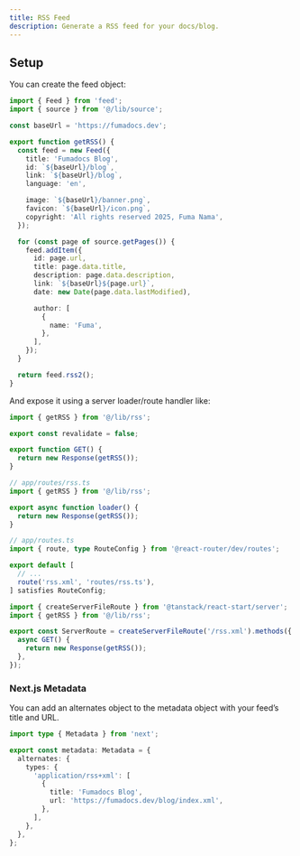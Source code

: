 ```yaml
---
title: RSS Feed
description: Generate a RSS feed for your docs/blog.
---
```


## Setup

You can create the feed object:

```ts title="lib/rss.ts"
import { Feed } from 'feed';
import { source } from '@/lib/source';

const baseUrl = 'https://fumadocs.dev';

export function getRSS() {
  const feed = new Feed({
    title: 'Fumadocs Blog',
    id: `${baseUrl}/blog`,
    link: `${baseUrl}/blog`,
    language: 'en',

    image: `${baseUrl}/banner.png`,
    favicon: `${baseUrl}/icon.png`,
    copyright: 'All rights reserved 2025, Fuma Nama',
  });

  for (const page of source.getPages()) {
    feed.addItem({
      id: page.url,
      title: page.data.title,
      description: page.data.description,
      link: `${baseUrl}${page.url}`,
      date: new Date(page.data.lastModified),

      author: [
        {
          name: 'Fuma',
        },
      ],
    });
  }

  return feed.rss2();
}
```

And expose it using a server loader/route handler like:

```ts tab="Next.js" title="app/rss.xml/route.ts"
import { getRSS } from '@/lib/rss';

export const revalidate = false;

export function GET() {
  return new Response(getRSS());
}
```

```ts tab="React Router"
// app/routes/rss.ts
import { getRSS } from '@/lib/rss';

export async function loader() {
  return new Response(getRSS());
}

// app/routes.ts
import { route, type RouteConfig } from '@react-router/dev/routes';

export default [
  // ...
  route('rss.xml', 'routes/rss.ts'),
] satisfies RouteConfig;
```

```ts tab="Tanstack Start" title="src/routes/rss[.]xml.ts"
import { createServerFileRoute } from '@tanstack/react-start/server';
import { getRSS } from '@/lib/rss';

export const ServerRoute = createServerFileRoute('/rss.xml').methods({
  async GET() {
    return new Response(getRSS());
  },
});
```

### Next.js Metadata

You can add an alternates object to the metadata object with your feed’s title and URL.

```ts title="app/layout.tsx"
import type { Metadata } from 'next';

export const metadata: Metadata = {
  alternates: {
    types: {
      'application/rss+xml': [
        {
          title: 'Fumadocs Blog',
          url: 'https://fumadocs.dev/blog/index.xml',
        },
      ],
    },
  },
};
```
